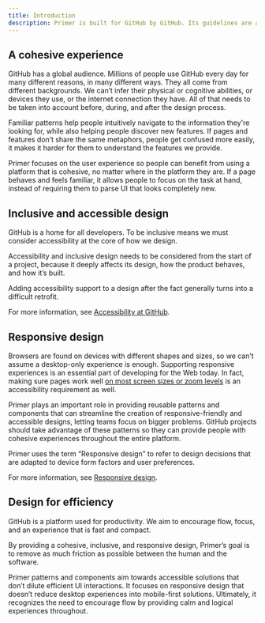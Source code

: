 ```yaml
---
title: Introduction
description: Primer is built for GitHub by GitHub. Its guidelines are a collection of open source principles, standards, and recommendations for designing GitHub. As a design language, Primer provides common grammar and vocabulary to build cohesive, accessible, responsive, and efficient experiences.
---
```


## A cohesive experience

GitHub has a global audience. Millions of people use GitHub every day for many different reasons, in many different ways. They all come from different backgrounds. We can’t infer their physical or cognitive abilities, or devices they use, or the internet connection they have. All of that needs to be taken into account before, during, and after the design process.

Familiar patterns help people intuitively navigate to the information they're looking for, while also helping people discover new features. If pages and features don’t share the same metaphors, people get confused more easily, it makes it harder for them to understand the features we provide.

Primer focuses on the user experience so people can benefit from using a platform that is cohesive, no matter where in the platform they are. If a page behaves and feels familiar, it allows people to focus on the task at hand, instead of requiring them to parse UI that looks completely new.

## Inclusive and accessible design

GitHub is a home for all developers. To be inclusive means we must consider accessibility at the core of how we design.

Accessibility and inclusive design needs to be considered from the start of a project, because it deeply affects its design, how the product behaves, and how it’s built.

Adding accessibility support to a design after the fact generally turns into a difficult retrofit.

For more information, see [Accessibility at GitHub](/accessibility/accessibility-at-github).

## Responsive design

Browsers are found on devices with different shapes and sizes, so we can’t assume a desktop-only experience is enough. Supporting responsive experiences is an essential part of developing for the Web today. In fact, making sure pages work well [on most screen sizes or zoom levels](https://www.w3.org/WAI/WCAG21/Understanding/reflow.html) is an accessibility requirement as well.

Primer plays an important role in providing reusable patterns and components that can streamline the creation of responsive-friendly and accessible designs, letting teams focus on bigger problems. GitHub projects should take advantage of these patterns so they can provide people with cohesive experiences throughout the entire platform.

Primer uses the term “Responsive design” to refer to design decisions that are adapted to device form factors and user preferences.

For more information, see [Responsive design](/foundations/responsive-design).

## Design for efficiency

GitHub is a platform used for productivity. We aim to encourage flow, focus, and an experience that is fast and compact.

By providing a cohesive, inclusive, and responsive design, Primer’s goal is to remove as much friction as possible between the human and the software.

Primer patterns and components aim towards accessible solutions that don’t dilute efficient UI interactions. It focuses on responsive design that doesn’t reduce desktop experiences into mobile-first solutions. Ultimately, it recognizes the need to encourage flow by providing calm and logical experiences throughout.